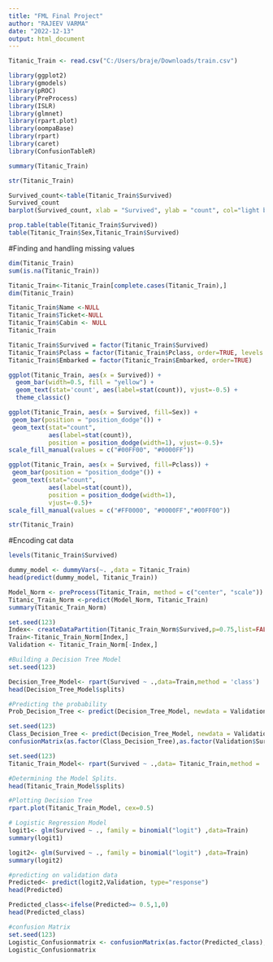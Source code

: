 ---
title: "FML Final Project"
author: "RAJEEV VARMA"
date: "2022-12-13"
output: html_document
---
```{r}
Titanic_Train <- read.csv("C:/Users/braje/Downloads/train.csv")
```

```{r}
library(ggplot2)
library(gmodels)
library(pROC)
library(PreProcess)
library(ISLR)
library(glmnet)
library(rpart.plot)
library(oompaBase)
library(rpart)
library(caret)
library(ConfusionTableR)
```


```{r}
summary(Titanic_Train)
```

```{r}
str(Titanic_Train)
```

```{r}

Survived_count<-table(Titanic_Train$Survived)
Survived_count
barplot(Survived_count, xlab = "Survived", ylab = "count", col="light blue", main ="No.of Passengers survived" )
```

```{r}
prop.table(table(Titanic_Train$Survived))
table(Titanic_Train$Sex,Titanic_Train$Survived)
```

#Finding and handling missing values
```{r}
dim(Titanic_Train)
sum(is.na(Titanic_Train))
```

```{r}
Titanic_Train<-Titanic_Train[complete.cases(Titanic_Train),]
dim(Titanic_Train)
```

```{r}
Titanic_Train$Name <-NULL
Titanic_Train$Ticket<-NULL
Titanic_Train$Cabin <- NULL
Titanic_Train
```

```{r}
Titanic_Train$Survived = factor(Titanic_Train$Survived)
Titanic_Train$Pclass = factor(Titanic_Train$Pclass, order=TRUE, levels = c(3, 2, 1))
Titanic_Train$Embarked = factor(Titanic_Train$Embarked, order=TRUE)
```


```{r}

ggplot(Titanic_Train, aes(x = Survived)) +
  geom_bar(width=0.5, fill = "yellow") +
  geom_text(stat='count', aes(label=stat(count)), vjust=-0.5) +
  theme_classic()
```

```{r}
ggplot(Titanic_Train, aes(x = Survived, fill=Sex)) +
 geom_bar(position = "position_dodge"()) +
 geom_text(stat="count",
           aes(label=stat(count)), 
           position = position_dodge(width=1), vjust=-0.5)+
scale_fill_manual(values = c("#00FF00", "#0000FF"))


```           
         
           
```{r}
ggplot(Titanic_Train, aes(x = Survived, fill=Pclass)) +
 geom_bar(position = "position_dodge"()) +
 geom_text(stat="count", 
           aes(label=stat(count)), 
           position = position_dodge(width=1), 
           vjust=-0.5)+
scale_fill_manual(values = c("#FF0000", "#0000FF","#00FF00"))
```

```{r}
str(Titanic_Train)
```
#Encoding cat data
```{r}
levels(Titanic_Train$Survived)
```

```{r}

dummy_model <- dummyVars(~. ,data = Titanic_Train)
head(predict(dummy_model, Titanic_Train))
```

```{r}
Model_Norm <- preProcess(Titanic_Train, method = c("center", "scale"))
Titanic_Train_Norm <-predict(Model_Norm, Titanic_Train)
summary(Titanic_Train_Norm)
```

```{r}
set.seed(123)
Index<- createDataPartition(Titanic_Train_Norm$Survived,p=0.75,list=FALSE)
Train<-Titanic_Train_Norm[Index,]
Validation <- Titanic_Train_Norm[-Index,]
```

```{r}
#Building a Decision Tree Model
set.seed(123)

Decision_Tree_Model<- rpart(Survived ~ .,data=Train,method = 'class') 
head(Decision_Tree_Model$splits)
```

```{r}
#Predicting the probability
Prob_Decision_Tree <- predict(Decision_Tree_Model, newdata = Validation, type = "prob")
```


```{r}
set.seed(123)
Class_Decision_Tree <- predict(Decision_Tree_Model, newdata = Validation, type = "class")
confusionMatrix(as.factor(Class_Decision_Tree),as.factor(Validation$Survived))
```

```{r}
set.seed(123)
Titanic_Train_Model<- rpart(Survived ~ .,data= Titanic_Train,method = 'class')
```

```{r}
#Determining the Model Splits.
head(Titanic_Train_Model$splits)
```


```{r}
#Plotting Decision Tree
rpart.plot(Titanic_Train_Model, cex=0.5)
```

```{r}
# Logistic Regression Model
logit1<- glm(Survived ~ ., family = binomial("logit") ,data=Train)
summary(logit1)

logit2<- glm(Survived ~ ., family = binomial("logit") ,data=Train)
summary(logit2)
```

```{r}
#predicting on validation data
Predicted<- predict(logit2,Validation, type="response")
head(Predicted)

Predicted_class<-ifelse(Predicted>= 0.5,1,0)
head(Predicted_class)
```


```{r}
#confusion Matrix
set.seed(123)
Logistic_Confusionmatrix <- confusionMatrix(as.factor(Predicted_class),as.factor(Validation$Survived))
Logistic_Confusionmatrix
```
